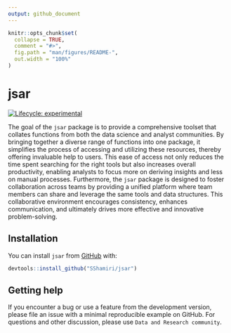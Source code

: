 ```yaml
---
output: github_document
---
```


<!-- README.md is generated from README.Rmd. Please edit that file -->

```r
knitr::opts_chunk$set(
  collapse = TRUE,
  comment = "#>",
  fig.path = "man/figures/README-",
  out.width = "100%"
)
```

# jsar

<!-- badges: start -->
[![Lifecycle: experimental](https://img.shields.io/badge/lifecycle-experimental-orange.svg)](https://lifecycle.r-lib.org/articles/stages.html#experimental)
<!-- badges: end -->

The goal of the `jsar` package is to provide a comprehensive toolset that collates functions from both the data science and analyst communities. By bringing together a diverse range of functions into one package, it simplifies the process of accessing and utilizing these resources, thereby offering invaluable help to users. This ease of access not only reduces the time spent searching for the right tools but also increases overall productivity, enabling analysts to focus more on deriving insights and less on manual processes. Furthermore, the `jsar` package is designed to foster collaboration across teams by providing a unified platform where team members can share and leverage the same tools and data structures. This collaborative environment encourages consistency, enhances communication, and ultimately drives more effective and innovative problem-solving.

## Installation

You can install `jsar` from [GitHub](https://github.com) with:

``` r
devtools::install_github("SShamiri/jsar")
```
## Getting help
If you encounter a bug or use a feature from the development version, please file an issue with a minimal reproducible example on GitHub. For questions and other discussion, please use `Data and Research community`. 
